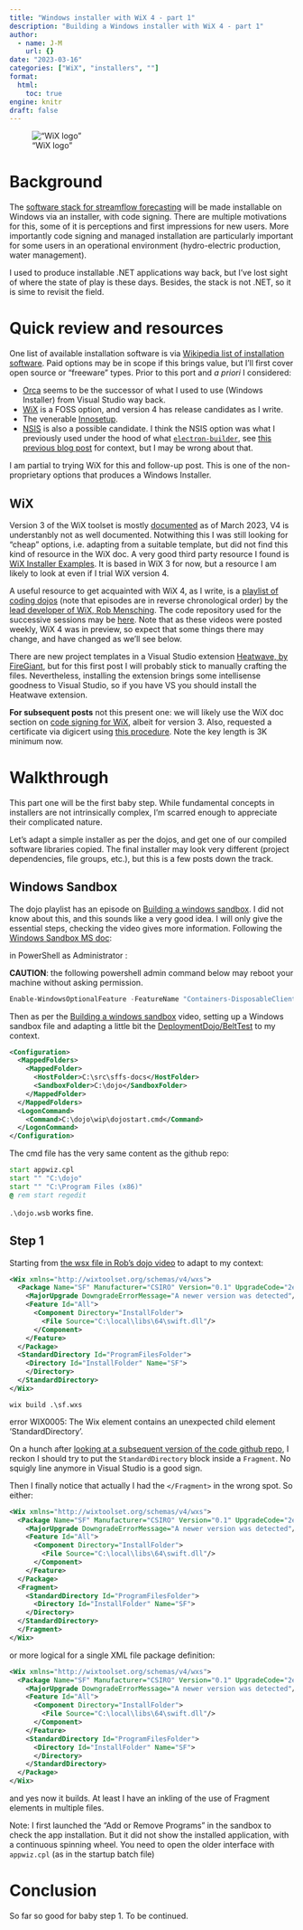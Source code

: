 ```yaml
---
title: "Windows installer with WiX 4 - part 1"
description: "Building a Windows installer with WiX 4 - part 1"
author:
  - name: J-M
    url: {}
date: "2023-03-16"
categories: ["WiX", "installers", ""]
format: 
  html:
    toc: true
engine: knitr
draft: false
---
```


!["WiX logo"](https://avatars.githubusercontent.com/u/91997072?s=200&v=4 "WiX logo")

# Background

The [software stack for streamflow forecasting](https://github.com/csiro-hydroinformatics/streamflow-forecasting-tools-onboard/) will be made installable on Windows via an installer, with code signing. There are multiple motivations for this, some of it is perceptions and first impressions for new users. More importantly code signing and managed installation are particularly important for some users in an operational environment (hydro-electric production, water management).

I used to produce installable .NET applications way back, but I've lost sight of where the state of play is these days. Besides, the stack is not .NET, so it is sime to revisit the field.

# Quick review and resources

One list of available installation software is via [Wikipedia list of installation software](https://en.wikipedia.org/wiki/List_of_installation_software). Paid options may be in scope if this brings value, but I'll first cover open source or "freeware" types. Prior to this port and _a priori_ I considered:

* [Orca](https://en.wikipedia.org/wiki/Windows_Installer) seems to be the successor of what I used to use (Windows Installer) from Visual Studio way back. 
* [WiX](https://en.wikipedia.org/wiki/WiX) is a FOSS option, and version 4 has release candidates as I write. 
* The venerable [Innosetup](https://jrsoftware.org/isinfo.php).
* [NSIS](https://en.wikipedia.org/wiki/Nullsoft_Scriptable_Install_System) is also a possible candidate. I think the NSIS option was what I previously used  under the hood of what [`electron-builder`](https://www.electron.build/), see [this previous blog post](https://jmp75.github.io/work-blog/posts/20221116-waa-installers/) for context, but I may be wrong about that.

I am partial to trying WiX for this and follow-up post. This is one of the non-proprietary options that produces a Windows Installer.

## WiX

Version 3 of the WiX toolset is mostly [documented](https://wixtoolset.org/docs/wix3) as of March 2023, V4 is understanbly not as well documented. Notwithing this I was still looking for "cheap" options, i.e. adapting from a suitable template, but did not find this kind of resource in the WiX doc. A very good third party resource I found is [WiX Installer Examples](https://github.com/kurtanr/WiXInstallerExamples). It is based in WiX 3 for now, but a resource I am likely to look at even if I trial WiX version 4.

A useful resource to get acquainted with WiX 4, as I write, is a [playlist of coding dojos](https://www.youtube.com/watch?v=x-E7g5H_1TA&list=PLDlzbQXIs18slmqmdlS10_de_Cps-QRg6) (note that episodes are in reverse chronological order) by the [lead developer of WiX, Rob Mensching](https://www.youtube.com/@meschine). The code repository used for the successive sessions may be [here](https://github.com/DeploymentDojo/BeltTest). Note that as these videos were posted weekly, WiX 4 was in preview, so expect that some things there may change, and have changed as we'll see below.

There are new project templates in a Visual Studio extension [Heatwave, by FireGiant](https://www.firegiant.com/wix/heatwave), but for this first post I will probably stick to manually crafting the files. Nevertheless, installing the extension brings some intellisense goodness to Visual Studio, so if you have VS you should install the Heatwave extension.

**For subsequent posts** not this present one: we will likely use the WiX doc section on [code signing for WiX](https://wixtoolset.org/docs/reference/signing/), albeit for version 3. Also, requested a certificate via digicert using  [this procedure](https://docs.digicert.com/en/certcentral/manage-certificates/code-signing-certificates/order-a-code-signing-certificate.html). Note the key length is 3K minimum now.

# Walkthrough

This part one will be the first baby step. While fundamental concepts in installers are not intrinsically complex, I'm scarred enough to appreciate their complicated nature. 

Let's adapt a simple installer as per the dojos, and get one of our compiled software libraries copied. The final installer may look very different (project dependencies, file groups, etc.), but this is a few posts down the track. 

## Windows Sandbox

The dojo playlist has an episode on [Building a windows sandbox](https://youtu.be/mn3pA4ABNtQ?list=PLDlzbQXIs18slmqmdlS10_de_Cps-QRg6). I did not know about this, and this sounds like a very good idea. I will only give the essential steps, checking the video gives more information. Following the [Windows Sandbox MS doc](https://learn.microsoft.com/en-us/windows/security/threat-protection/windows-sandbox/windows-sandbox-overview):

in PowerShell as Administrator : 

::: {.callout-warning}

**CAUTION**: the following powershell admin command below may reboot your machine without asking permission.

```powershell
Enable-WindowsOptionalFeature -FeatureName "Containers-DisposableClientVM" -All -Online
```

:::

Then as per the [Building a windows sandbox](https://youtu.be/mn3pA4ABNtQ?list=PLDlzbQXIs18slmqmdlS10_de_Cps-QRg6) video, setting up a Windows sandbox file and adapting a little bit the [DeploymentDojo/BeltTest](https://github.com/DeploymentDojo/BeltTest) to my context.

```xml
<Configuration>
  <MappedFolders>
    <MappedFolder>
      <HostFolder>C:\src\sffs-docs</HostFolder>
      <SandboxFolder>C:\dojo</SandboxFolder>
    </MappedFolder>
  </MappedFolders>
  <LogonCommand>
    <Command>C:\dojo\wip\dojostart.cmd</Command>
  </LogonCommand>
</Configuration>
```

The cmd file has the very same content as the github repo:

```bat
start appwiz.cpl
start "" "C:\dojo"
start "" "C:\Program Files (x86)"
@ rem start regedit
```

`.\dojo.wsb` works fine. 

## Step 1

Starting from [the wsx file in Rob's dojo video](https://youtu.be/IXc6_i0Pm4E?t=933) to adapt to my context:

```xml
<Wix xmlns="http://wixtoolset.org/schemas/v4/wxs">
  <Package Name="SF" Manufacturer="CSIRO" Version="0.1" UpgradeCode="2e7d7f1d-1111-1111-1111-b363c7ce3a1e">
    <MajorUpgrade DowngradeErrorMessage="A newer version was detected"/>
    <Feature Id="All">
      <Component Directory="InstallFolder">
        <File Source="C:\local\libs\64\swift.dll"/>
      </Component>
    </Feature>
  </Package>
  <StandardDirectory Id="ProgramFilesFolder">
    <Directory Id="InstallFolder" Name="SF">
    </Directory>
  </StandardDirectory>
</Wix>
```

`wix build .\sf.wxs`

error WIX0005: The Wix element contains an unexpected child element 'StandardDirectory'.

On a hunch after [looking at a subsequent version of the code github repo](https://github.com/DeploymentDojo/BeltTest/blob/75829b79027dcbcb559f7da6aff66752517999cf/BeltTest/BeltTestPackage/Folders.wxs), I reckon I should try to put the `StandardDirectory` block inside a `Fragment`. No squigly line anymore in Visual Studio is a good sign.

Then I finally notice that actually I had the `</Fragment>` in the wrong spot. So either:

```xml
<Wix xmlns="http://wixtoolset.org/schemas/v4/wxs">
  <Package Name="SF" Manufacturer="CSIRO" Version="0.1" UpgradeCode="2e7d7f1d-8a18-47ea-ae43-b363c7ce3a1e">
    <MajorUpgrade DowngradeErrorMessage="A newer version was detected"/>
    <Feature Id="All">
      <Component Directory="InstallFolder">
        <File Source="C:\local\libs\64\swift.dll"/>
      </Component>
    </Feature>
  </Package>
  <Fragment>
    <StandardDirectory Id="ProgramFilesFolder">
      <Directory Id="InstallFolder" Name="SF">
    </Directory>
  </StandardDirectory>
  </Fragment>
</Wix>
```

or more logical for a single XML file package definition:

```xml
<Wix xmlns="http://wixtoolset.org/schemas/v4/wxs">
  <Package Name="SF" Manufacturer="CSIRO" Version="0.1" UpgradeCode="2e7d7f1d-8a18-47ea-ae43-b363c7ce3a1e">
    <MajorUpgrade DowngradeErrorMessage="A newer version was detected"/>
    <Feature Id="All">
      <Component Directory="InstallFolder">
        <File Source="C:\local\libs\64\swift.dll"/>
      </Component>
    </Feature>
    <StandardDirectory Id="ProgramFilesFolder">
      <Directory Id="InstallFolder" Name="SF">
      </Directory>
    </StandardDirectory>
  </Package>
</Wix>
```

and yes now it builds. At least I have an inkling of the use of Fragment elements in multiple files.

::: {.callout-warning}

Note: I first launched the "Add or Remove Programs" in the sandbox to check the app installation. But it did not show the installed application, with a continuous spinning wheel. You need to open the older interface with `appwiz.cpl` (as in the startup batch file)

:::

# Conclusion

So far so good for baby step 1. To be continued.
